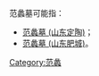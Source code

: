 范蠡墓可能指：

* [[范蠡墓_(山东定陶)|范蠡墓 (山东定陶)]]；
* [[范蠡墓_(山东肥城)|范蠡墓 (山东肥城)]]。
{{Disambiguation|cat=三字消歧义}}
[[Category:范蠡|Category:范蠡]]